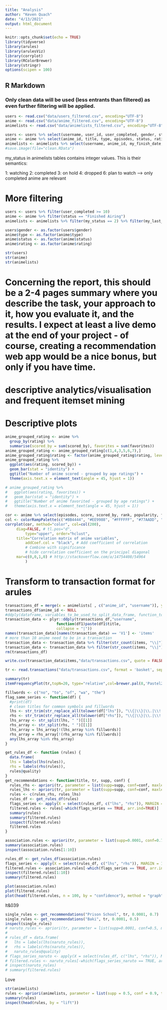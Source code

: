 ```yaml
---
title: "Analysis"
author: "Keven Quach"
date: "4/13/2021"
output: html_document
---
```


```r
knitr::opts_chunk$set(echo = TRUE)
library(tidyverse)
library(arules)
library(arulesViz)
library(corrplot)
library(RColorBrewer)
library(stringr)
options(scipen = 100)
```

## R Markdown

### Only clean data will be used (less entrants than filtered) as even further filtering will be applied.
```r
users <- read.csv("data/users_filtered.csv", encoding="UTF-8")
anime <- read.csv("data/anime_filtered.csv", encoding="UTF-8")
animelists <- read.csv("data/animelists_filtered.csv", encoding="UTF-8")
```


```r
users <- users %>% select(username, user_id, user_completed, gender, stats_mean_score)
anime <- anime %>% select(anime_id, title, type, episodes, status, rating, score, scored_by, rank, popularity, favorites, genre)
animelists <- animelists %>% select(username, anime_id, my_finish_date, my_last_updated, my_status)
#save.image(file="clean.RData")
```

my_status in animelists tables contains integer values. This is their semantics:

1: watching
2: completed
3: on hold
4: dropped
6: plan to watch
--> only completed anime are relevant

# More filtering
```r

users <- users %>% filter(user_completed >= 10)
anime <- anime %>% filter(status == "Finished Airing")
animelists <- animelists %>% filter(my_status == 2) %>% filter(my_last_updated != 0) %>% arrange(my_last_updated)
```

```r
users$gender <- as.factor(users$gender)
anime$type <- as.factor(anime$type)
anime$status <- as.factor(anime$status)
anime$rating <- as.factor(anime$rating)

str(users)
str(anime)
str(animelists)
```
# Concerning the report, this should be a 2-4 pages summary where you describe the task, your approach to it, how you evaluate it, and the results. I expect at least a live demo at the end of your project - of course, creating a recommendation web app would be a nice bonus, but only if you have time.
# descriptive analytics/visualisation and frequent itemset mining

# Descriptive plots 
```r
anime_grouped_rating <- anime %>% 
  group_by(rating) %>% 
  summarise(scored_by = sum(scored_by), favorites = sum(favorites)) 
anime_grouped_rating <- anime_grouped_rating[c(1,4,3,5,6,7),]
anime_grouped_rating$rating <- factor(anime_grouped_rating$rating, levels = anime_grouped_rating$rating)
anime_grouped_rating %>% 
  ggplot(aes(rating, scored_by)) +
  geom_bar(stat = "identity") +
  ggtitle("Number of anime scored - grouped by age ratings") +
  theme(axis.text.x = element_text(angle = 45, hjust = 1)) 

# anime_grouped_rating %>% 
#   ggplot(aes(rating, favorites)) +
#   geom_bar(stat = "identity") +
#   ggtitle("Number of anime favorited - grouped by age ratings") +
#   theme(axis.text.x = element_text(angle = 45, hjust = 1)) 

cor <- anime %>% select(episodes, score, scored_by, rank, popularity, favorites) %>% cor(use ="complete.obs")
col <- colorRampPalette(c("#BB4444", "#EE9988", "#FFFFFF", "#77AADD", "#4477AA"))
corrplot(cor, method="color", col=col(200),  
     diag=FALSE, # tl.pos="d", 
         type="upper", order="hclust", 
     title="Correlation matrix of anime variables", 
         addCoef.col = "black", # Add coefficient of correlation
         # Combine with significance
         # hide correlation coefficient on the principal diagonal
     mar=c(0,0,1,0) # http://stackoverflow.com/a/14754408/54964
         )
```
# Transform to transaction format for arules
```r
transactions_df = merge(x = animelists[ , c("anime_id", "username")], y = anime[ , c("anime_id", "title")], by = "anime_id")
transactions_df$anime_id <- NULL
#ddply(dataframe, variables_to_be_used_to_split_data_frame, function_to_be_applied)
transaction_data <- plyr::ddply(transactions_df,"username",
                       function(df1)paste(df1$title,
                       collapse = "|"))
names(transaction_data)[names(transaction_data) == 'V1'] <- 'items'
# more than 10 anime need to be in a transaction
transaction_data <- transaction_data %>% filter(str_count(items, "\\|") >= 9)
transaction_data <- transaction_data %>% filter(str_count(items, "\\|") <= 300)
rm(transactions_df)

write.csv(transaction_data$items,"data/transactions.csv", quote = FALSE, row.names = FALSE)

```

```r
tr <- read.transactions("data/transactions.csv", format = 'basket', sep="|")

summary(tr)
itemFrequencyPlot(tr,topN=20, type="relative",col=brewer.pal(8,'Pastel2'), cex.names=.75, main="Absolute Item Frequency Plot", ) 

```

```r
fillwords <- c("no", "to", "of", "wa", "the")
flag_same_series <- function(df) {
  #print(df)
  # clean titles for common symbols and fillwords
  lhs <- str_trim(str_replace_all(tolower(df["lhs"]), "\\{|\\}|\\.|\\!|\\:|\\,", " "))
  rhs <- str_trim(str_replace_all(tolower(df["rhs"]), "\\{|\\}|\\.|\\!|\\:|\\,", " "))
  lhs_array <- str_split(lhs, " ")[[1]]
  rhs_array <- str_split(rhs, " ")[[1]]
  lhs_array = lhs_array[!(lhs_array %in% fillwords)]
  rhs_array = rhs_array[!(rhs_array %in% fillwords)]
  any(lhs_array %in% rhs_array)
}

get_rules_df <- function (rules) {
  data.frame(
  lhs = labels(lhs(rules)),
  rhs = labels(rhs(rules)), 
  rules@quality)
} 
get_recommendations <- function(title, tr, supp, conf) {
  rules_rhs <- apriori(tr, parameter = list(supp=supp, conf=conf, maxlen = 2),appearance = list(default="lhs",rhs=title))
  rules_lhs <- apriori(tr, parameter = list(supp=supp, conf=conf, maxlen = 2),appearance = list(default="rhs",lhs=title))
  rules <- c(rules_rhs, rules_lhs)
  rules_df <- get_rules_df(rules)
  flags_series <- apply(X = select(rules_df, c("lhs", "rhs")), MARGIN = 1, flag_same_series)
  filtered.rules <- rules[-which(flags_series == TRUE, arr.ind=TRUE)]
  summary(rules)
  summary(filtered.rules)
  inspect(filtered.rules)
  filtered.rules
}
```


```r
association.rules <- apriori(tr, parameter = list(supp=0.0001, conf=0.7,maxlen=2))
summary(association.rules)
inspect(association.rules[1:10])

rules_df <- get_rules_df(association.rules)
flags_series <- apply(X = select(rules_df, c("lhs", "rhs")), MARGIN = 1, flag_same_series)
filtered.rules <- association.rules[-which(flags_series == TRUE, arr.ind=TRUE)]
inspect(filtered.rules[1:10])
summary(filtered.rules)

plot(association.rules)
plot(filtered.rules)
plot(head(filtered.rules, n = 100, by = "confidence"), method = "graph", engine = "htmlwidget")
```
lt&039


```r
single_rules <- get_recommendations("Prison School", tr, 0.0001, 0.7)
single_rules <- get_recommendations("Baki", tr, 0.0001, 0.5)
inspect(single_rules)
# naruto_rules <- apriori(tr, parameter = list(supp=0.0001, conf=0.5, maxlen = 2),appearance = list(default="lhs",rhs="Prison School"))
# 
# rules_df = data.frame(
#   lhs = labels(lhs(naruto_rules)),
#   rhs = labels(rhs(naruto_rules)), 
#   naruto_rules@quality)
# flags_series_naruto <- apply(X = select(rules_df, c("lhs", "rhs")), MARGIN = 1, flag_same_series)
# filtered.rules <- naruto_rules[-which(flags_series_naruto == TRUE, arr.ind=TRUE)]
# inspect(naruto_rules)
# summary(filtered.rules)
```
{Love Live! School Idol Project 2nd Season Recap}

```r
str(animelists)
rules <- apriori(animelists, parameter = list(supp = 0.5, conf = 0.9, target = "rules"))
summary(rules)
inspect(head(rules, by = "lift"))
```


